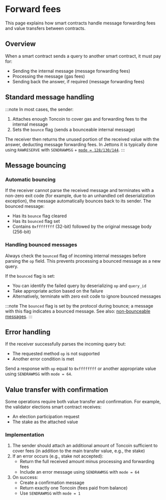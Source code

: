 
# Forward fees

This page explains how smart contracts handle message forwarding fees and value transfers between contracts.

## Overview

When a smart contract sends a query to another smart contract, it must pay for:
- Sending the internal message (message forwarding fees)
- Processing the message (gas fees)
- Sending back the answer, if required (message forwarding fees)

## Standard message handling

:::note
In most cases, the sender:
1. Attaches enough Toncoin to cover gas and forwarding fees to the internal message
2. Sets the `bounce` flag (sends a bounceable internal message)

The receiver then returns the unused portion of the received value with the answer, deducting message forwarding fees.
In Jettons it is typically done using `RAWRESERVE` with `SENDRAWMSG` + [`mode = 128/130/144`](/v3/documentation/smart-contracts/message-management/message-modes-cookbook#mode128).
:::

## Message bouncing

### Automatic bouncing

If the receiver cannot parse the received message and terminates with a non-zero exit code (for example, due to an unhandled cell deserialization exception), the message automatically bounces back to its sender. The bounced message:
- Has its `bounce` flag cleared
- Has its `bounced` flag set
- Contains `0xffffffff` (32-bit) followed by the original message body (256-bit)

### Handling bounced messages

Always check the `bounced` flag of incoming internal messages before parsing the `op` field. This prevents processing a bounced message as a new query.

If the `bounced` flag is set:
- You can identify the failed query by deserializing `op` and `query_id`
- Take appropriate action based on the failure
- Alternatively, terminate with zero exit code to ignore bounced messages

:::note
The `bounced` flag is set by the protocol during bounce; a message with this flag indicates a bounced message. See also: [non-bounceable messages](/v3/documentation/smart-contracts/message-management/non-bounceable-messages).
:::

## Error handling

If the receiver successfully parses the incoming query but:
- The requested method `op` is not supported
- Another error condition is met

Send a response with `op` equal to `0xffffffff` or another appropriate value using `SENDRAWMSG` with `mode = 64`.

## Value transfer with confirmation

Some operations require both value transfer and confirmation. For example, the validator elections smart contract receives:
- An election participation request
- The stake as the attached value

### Implementation

1. The sender should attach an additional amount of Toncoin sufficient to cover fees (in addition to the main transfer value, e.g., the stake)
2. If an error occurs (e.g., stake not accepted):
   - Return the full received amount minus processing and forwarding fees
   - Include an error message using `SENDRAWMSG` with `mode = 64`
3. On success:
   - Create a confirmation message
   - Return exactly one Toncoin (fees paid from balance)
   - Use `SENDRAWMSG` with `mode = 1`

<Feedback />
